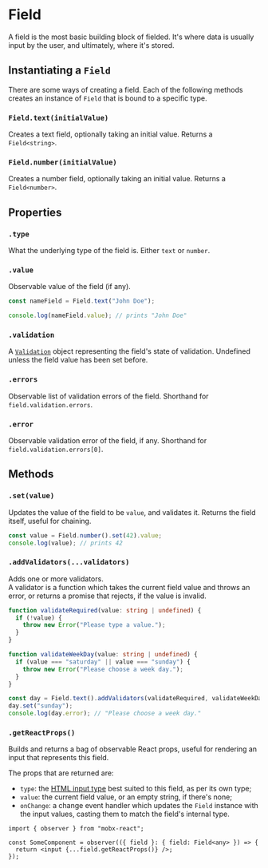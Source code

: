 # Field

A field is the most basic building block of fielded.
It's where data is usually input by the user, and ultimately, where it's stored.

## Instantiating a `Field`

There are some ways of creating a field. Each of the following methods creates an instance
of `Field` that is bound to a specific type.

### `Field.text(initialValue)`

Creates a text field, optionally taking an initial value. Returns a `Field<string>`.

### `Field.number(initialValue)`

Creates a number field, optionally taking an initial value. Returns a `Field<number>`.

## Properties

### `.type`

What the underlying type of the field is.
Either `text` or `number`.

### `.value`

Observable value of the field (if any).

```ts
const nameField = Field.text("John Doe");

console.log(nameField.value); // prints "John Doe"
```

### `.validation`

A [`Validation`](./validation.mdx) object representing the field's state of validation.
Undefined unless the field value has been set before.

### `.errors`

Observable list of validation errors of the field.
Shorthand for `field.validation.errors`.

### `.error`

Observable validation error of the field, if any.
Shorthand for `field.validation.errors[0]`.

## Methods

### `.set(value)`

Updates the value of the field to be `value`, and validates it.
Returns the field itself, useful for chaining.

```ts
const value = Field.number().set(42).value;
console.log(value); // prints 42
```

### `.addValidators(...validators)`

Adds one or more validators.<br />
A validator is a function which takes the current field value and throws an error, or returns a promise
that rejects, if the value is invalid.

```ts
function validateRequired(value: string | undefined) {
  if (!value) {
    throw new Error("Please type a value.");
  }
}

function validateWeekDay(value: string | undefined) {
  if (value === "saturday" || value === "sunday") {
    throw new Error("Please choose a week day.");
  }
}

const day = Field.text().addValidators(validateRequired, validateWeekDay);
day.set("sunday");
console.log(day.error); // "Please choose a week day."
```

### `.getReactProps()`

Builds and returns a bag of observable React props, useful for rendering an input that represents
this field.

The props that are returned are:

- `type`: the [HTML input type](https://developer.mozilla.org/en-US/docs/Web/HTML/Element/input#input_types)
  best suited to this field, as per its own type;
- `value`: the current field value, or an empty string, if there's none;
- `onChange`: a change event handler which updates the `Field` instance with the input values,
  casting them to match the field's internal type.

```tsx
import { observer } from "mobx-react";

const SomeComponent = observer(({ field }: { field: Field<any> }) => {
  return <input {...field.getReactProps()} />;
});
```

